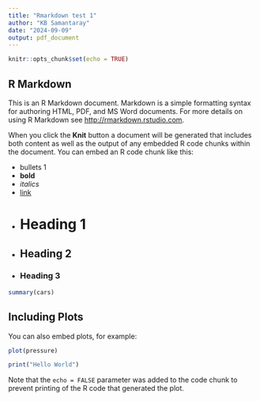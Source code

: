 ```yaml
---
title: "Rmarkdown test 1"
author: "KB Samantaray"
date: "2024-09-09"
output: pdf_document
---
```


```r
knitr::opts_chunk$set(echo = TRUE)
```

## R Markdown

This is an R Markdown document. Markdown is a simple formatting syntax for authoring HTML, PDF, and MS Word documents. For more details on using R Markdown see <http://rmarkdown.rstudio.com>.

When you click the **Knit** button a document will be generated that includes both content as well as the output of any embedded R code chunks within the document. You can embed an R code chunk like this:

- bullets 1  
- **bold**  
- *italics*  
- [link](https://google.com)
- # Heading 1
- ## Heading 2
- ### Heading 3

```r
summary(cars)
```

## Including Plots

You can also embed plots, for example:

```r
plot(pressure)
```

```r
print("Hello World")
```

Note that the `echo = FALSE` parameter was added to the code chunk to prevent printing of the R code that generated the plot.
